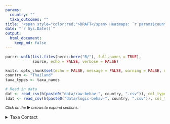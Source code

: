 ```yaml
---
params:
  country: ""
  taxa_outcomes: ""
title: '<span style="color:red;">DRAFT</span> Heatmaps: `r params$country`'
date: "`r Sys.Date()`"
output:
  html_document:
    keep_md: false
---
```


```r
purrr::walk(list.files(here::here("R/"), full.names = TRUE),
            source, echo = FALSE, verbose = FALSE)

knitr::opts_chunk$set(echo = FALSE, message = FALSE, warning = FALSE, dpi = 300)
country <- "Thailand"
taxa_types <- taxa_names

# Read in data
dat <- read_csv(h(paste0("data/raw-behav-", country, ".csv")), col_types = raw_specs) 
ldat <- read_csv(h(paste0("data/logic-behav-", country, ".csv")), col_types = cols())
```
<small>_Click on the_ ▶ _︎arrows to expand sections._</small>

<details>
<summary>Taxa Contact</summary>
```r
contx_types = c('pets',
                'handled',
                'raised',
                'feces in or near food',
                'in house',
                'cooked/handled',
                'eaten raw/undercooked',
                'eaten sick',
                'found dead/collected',
                'scratched/bitten',
                'hunted/trapped',
                'slaughtered')

fct_levels <- c('pets',
                'handled',
                'raised',
                'feces in or near food',
                'in house',
                'cooked handled',
                'eaten raw undercooked',
                'eaten sick',
                'found dead collected',
                'scratched bitten',
                'hunted trapped',
                'slaughtered')

taxa_types_col <- paste(taxa_types, collapse = "|")
group_var <- ""

cdat <- ldat %>%
  group_by_at(vars(suppressWarnings(one_of(!!group_var)))) %>%
  count() %>%
  rename(tot = n)

hdat <- ldat %>%
  select(suppressWarnings(one_of(group_var)), matches(taxa_types_col)) %>%
  gather(key = key, value = value, -suppressWarnings(one_of(group_var))) %>%
  filter(value == TRUE) %>%
  group_by_at(vars(suppressWarnings(one_of(group_var)), key)) %>%
  count() %>%
  ungroup() %>%
  mutate(taxa = str_extract(key, taxa_types_col),
         taxa = str_replace(taxa, "_", "/"),
         contx = str_replace_all(key, paste0("_|contact|", taxa_types_col), " ") %>%
           trimws(.) %>%
           ifelse(. == "none", "no contact", .) %>%
           factor(., levels = fct_levels,
                  labels = contx_types)) %>%
  select(-key) %>% 
  filter(contx !=  "no contact")

hdat <- hdat %>%
  complete(contx, nesting(taxa), fill = list(n = 0)) %>%
  mutate(tot = cdat$tot) %>%
  mutate(perc = round(100* n/tot)) %>%
  mutate(lab = paste0( n))

p <- ggplot(data = hdat, aes(x = taxa, y = contx, fill = perc, label = lab)) +
  geom_tile(color = 'gray') +
  geom_label(fontface='bold', fill="white", size = 3) +
  scale_x_discrete(position = 'bottom') +
  scale_fill_viridis_c(guide = FALSE) +
  theme_fivethirtyeight() +
  theme(plot.title = element_text(hjust=0.5),
        strip.text = element_text(size=14),
        axis.text.y = element_text(size=12, color="black"),
        axis.text.x = element_text(size=12, color="black", angle = 60, vjust = 1, hjust = 0.95)) +
  labs(title = "", x="", y="")

ggsave(plot = p, file = h("outputs/heatmap-figs", paste0(country, "-heat-map.png")), width = 15, height = 7.5, units = "in")
print(p)
```
</details>
